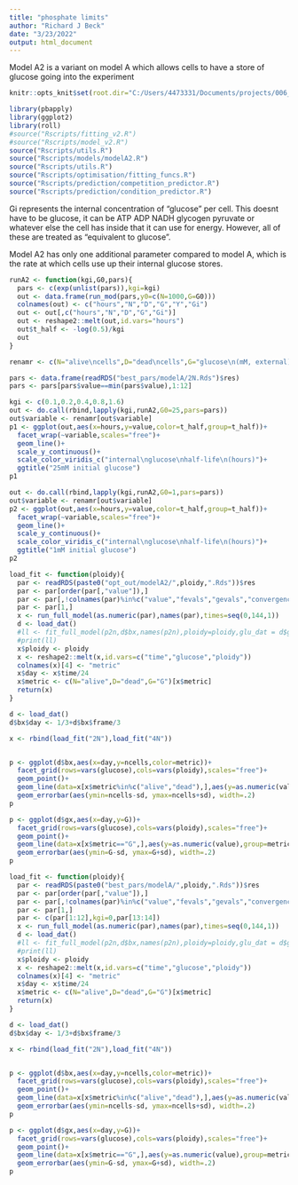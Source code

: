 ```yaml
---
title: "phosphate limits"
author: "Richard J Beck"
date: "3/23/2022"
output: html_document
---
```

Model A2 is a variant on model A which allows cells to have a store of glucose going into the experiment
```r
knitr::opts_knit$set(root.dir="C:/Users/4473331/Documents/projects/006_ploidyModeling/06_ploidy_glucose/00_modelling_v2/")
```

```r
library(pbapply)
library(ggplot2)
library(roll)
#source("Rscripts/fitting_v2.R")
#source("Rscripts/model_v2.R")
source("Rscripts/utils.R")
source("Rscripts/models/modelA2.R")
source("Rscripts/utils.R")
source("Rscripts/optimisation/fitting_funcs.R")
source("Rscripts/prediction/competition_predictor.R")
source("Rscripts/prediction/condition_predictor.R")
```

Gi represents the internal concentration of "glucose" per cell. This doesnt have to be glucose, it can be ATP ADP NADH glycogen pyruvate or whatever else the cell has inside that it can use for energy. However, all of these are treated as "equivalent to glucose". 

Model A2 has only one additional parameter compared to model A, which is the rate at which cells use up their internal glucose stores.
```r

runA2 <- function(kgi,G0,pars){
  pars <- c(exp(unlist(pars)),kgi=kgi)
  out <- data.frame(run_mod(pars,y0=c(N=1000,G=G0)))
  colnames(out) <- c("hours","N","D","G","Y","Gi")
  out <- out[,c("hours","N","D","G","Gi")]
  out <- reshape2::melt(out,id.vars="hours")
  out$t_half <- -log(0.5)/kgi
  out
}

renamr <- c(N="alive\ncells",D="dead\ncells",G="glucose\n(mM, external)",Gi="glucose\n(internal)")

pars <- data.frame(readRDS("best_pars/modelA/2N.Rds")$res)
pars <- pars[pars$value==min(pars$value),1:12]

kgi <- c(0.1,0.2,0.4,0.8,1.6)
out <- do.call(rbind,lapply(kgi,runA2,G0=25,pars=pars))
out$variable <- renamr[out$variable]
p1 <- ggplot(out,aes(x=hours,y=value,color=t_half,group=t_half))+
  facet_wrap(~variable,scales="free")+
  geom_line()+
  scale_y_continuous()+
  scale_color_viridis_c("internal\nglucose\nhalf-life\n(hours)")+
  ggtitle("25mM initial glucose")
p1

out <- do.call(rbind,lapply(kgi,runA2,G0=1,pars=pars))
out$variable <- renamr[out$variable]
p2 <- ggplot(out,aes(x=hours,y=value,color=t_half,group=t_half))+
  facet_wrap(~variable,scales="free")+
  geom_line()+
  scale_y_continuous()+
  scale_color_viridis_c("internal\nglucose\nhalf-life\n(hours)")+
  ggtitle("1mM initial glucose")
p2

```

```r


load_fit <- function(ploidy){
  par <- readRDS(paste0("opt_out/modelA2/",ploidy,".Rds"))$res
  par <- par[order(par[,"value"]),]
  par <- par[,!colnames(par)%in%c("value","fevals","gevals","convergence")]
  par <- par[1,]
  x <- run_full_model(as.numeric(par),names(par),times=seq(0,144,1))
  d <- load_dat()
  #ll <- fit_full_model(p2n,d$bx,names(p2n),ploidy=ploidy,glu_dat = d$gx)
  #print(ll)
  x$ploidy <- ploidy
  x <- reshape2::melt(x,id.vars=c("time","glucose","ploidy"))
  colnames(x)[4] <- "metric"
  x$day <- x$time/24
  x$metric <- c(N="alive",D="dead",G="G")[x$metric]
  return(x)
}

d <- load_dat()
d$bx$day <- 1/3+d$bx$frame/3

x <- rbind(load_fit("2N"),load_fit("4N"))


p <- ggplot(d$bx,aes(x=day,y=ncells,color=metric))+
  facet_grid(rows=vars(glucose),cols=vars(ploidy),scales="free")+
  geom_point()+
  geom_line(data=x[x$metric%in%c("alive","dead"),],aes(y=as.numeric(value),group=metric))+
  geom_errorbar(aes(ymin=ncells-sd, ymax=ncells+sd), width=.2) 
p

p <- ggplot(d$gx,aes(x=day,y=G))+
  facet_grid(rows=vars(glucose),cols=vars(ploidy),scales="free")+
  geom_point()+
  geom_line(data=x[x$metric=="G",],aes(y=as.numeric(value),group=metric))+
  geom_errorbar(aes(ymin=G-sd, ymax=G+sd), width=.2) 
p

```



```r


load_fit <- function(ploidy){
  par <- readRDS(paste0("best_pars/modelA/",ploidy,".Rds"))$res
  par <- par[order(par[,"value"]),]
  par <- par[,!colnames(par)%in%c("value","fevals","gevals","convergence")]
  par <- par[1,]
  par <- c(par[1:12],kgi=0,par[13:14])
  x <- run_full_model(as.numeric(par),names(par),times=seq(0,144,1))
  d <- load_dat()
  #ll <- fit_full_model(p2n,d$bx,names(p2n),ploidy=ploidy,glu_dat = d$gx)
  #print(ll)
  x$ploidy <- ploidy
  x <- reshape2::melt(x,id.vars=c("time","glucose","ploidy"))
  colnames(x)[4] <- "metric"
  x$day <- x$time/24
  x$metric <- c(N="alive",D="dead",G="G")[x$metric]
  return(x)
}

d <- load_dat()
d$bx$day <- 1/3+d$bx$frame/3

x <- rbind(load_fit("2N"),load_fit("4N"))


p <- ggplot(d$bx,aes(x=day,y=ncells,color=metric))+
  facet_grid(rows=vars(glucose),cols=vars(ploidy),scales="free")+
  geom_point()+
  geom_line(data=x[x$metric%in%c("alive","dead"),],aes(y=as.numeric(value),group=metric))+
  geom_errorbar(aes(ymin=ncells-sd, ymax=ncells+sd), width=.2) 
p

p <- ggplot(d$gx,aes(x=day,y=G))+
  facet_grid(rows=vars(glucose),cols=vars(ploidy),scales="free")+
  geom_point()+
  geom_line(data=x[x$metric=="G",],aes(y=as.numeric(value),group=metric))+
  geom_errorbar(aes(ymin=G-sd, ymax=G+sd), width=.2) 
p

```
